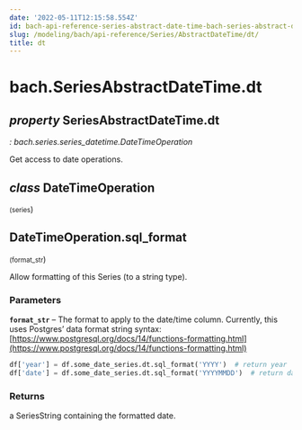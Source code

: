 ```yaml
---
date: '2022-05-11T12:15:58.554Z'
id: bach-api-reference-series-abstract-date-time-bach-series-abstract-date-time-dt
slug: /modeling/bach/api-reference/Series/AbstractDateTime/dt/
title: dt
---
```


# bach.SeriesAbstractDateTime.dt

<div className="property">

## <span className="type-annotation"><em>property </em></span> <span className="additional-name">SeriesAbstractDateTime.</span><span className="name">dt</span>

<span className="type-annotation"><em>

: bach.series.series_datetime.DateTimeOperation

</em></span> 


<div className="content">

Get access to date operations.

<div className="class">

## <span className="type-annotation"><em>class</em></span> <span className="name">DateTimeOperation</span>

<small className="parameter-list">(<span className="parameter" id="series">series</span></small>)


<div className="content">

<div className="method">

## <span className="additional-name">DateTimeOperation.</span><span className="name">sql_format</span>

<small className="parameter-list">(<span className="parameter" id="format_str">format_str</span></small>)


<div className="content">

Allow formatting of this Series (to a string type).


### Parameters

**`format_str`** – The format to apply to the date/time column.
Currently, this uses Postgres’ data format string syntax:
[https://www.postgresql.org/docs/14/functions-formatting.html](https://www.postgresql.org/docs/14/functions-formatting.html)


```python
df['year'] = df.some_date_series.dt.sql_format('YYYY')  # return year
df['date'] = df.some_date_series.dt.sql_format('YYYYMMDD')  # return date
```


### Returns

a SeriesString containing the formatted date.



</div>


</div>


</div>


</div>


</div>


</div>
